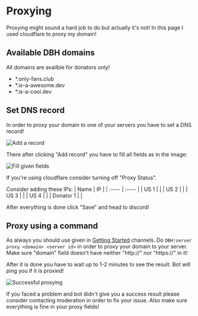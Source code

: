 # Proxying

Proxying might sound a hard job to do but actually it's not! In this page I used cloudflare to proxy my domain!

## Available DBH domains

<Tip label="Note">All domains are availble for donators only!</Tip>

- \*.only-fans.club
- \*.is-a-awesome.dev
- \*.is-a-cool.dev

## Set DNS record

In order to proxy your domain to one of your servers you have to set a DNS record!

![Add a record](/content/proxying/add-record.png)

There after clicking "Add record" you have to fill all fields as in the image:

![Fill given fields](/content/proxying/proxy-fields.png)

<Tip>If you're using cloudflare consider turning off "Proxy Status".</Tip>

Consider adding these IPs:
| Name | IP |
| :---- | :---- |
| US 1 | <Copy value="69.197.135.202" /> |
| US 2 | <Copy value="69.197.135.203" /> |
| US 3 | <Copy value="69.197.135.204" /> |
| US 4 | <Copy value="69.197.135.205" /> |
| Donator 1 | <Copy value="69.30.249.53" /> |


After everything is done click "Save" and head to discord!

## Proxy using a command

As always you should use given in [Getting Started](/getting-started) channels. Do `DBH!server proxy <domain> <server id>` in order to proxy your domain to your server. Make sure "domain" field doesn't have neither "http://" nor "https://" in it!

After it is done you have to wait up to 1-2 minutes to see the result. Bot will ping you if it is proxied!

![Successful proxying](/content/proxying/proxying-success.png)

<Tip>
  If you faced a problem and bot didn't give you a success result please
  consider contacting moderation in order to fix your issue. Also make sure
  everything is fine in your proxy fields!
</Tip>

